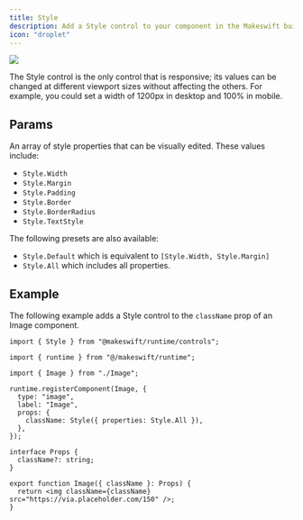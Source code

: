 ```yaml
---
title: Style
description: Add a Style control to your component in the Makeswift builder to visually edit a CSS class `string` prop.
icon: "droplet"
---
```


<Frame type="glass" caption="Style controls for an Image component">
  <img src="/images/style-control.png" />
</Frame>

The Style control is the only control that is responsive; its values can be changed at different viewport sizes without affecting the others. For example, you could set a width of 1200px in desktop and 100% in mobile.

## Params

<ParamField query="properties" type="StyleProperty[] | Style.All | Style.Default" default="Style.Default">
  An array of style properties that can be visually edited. These values include:

- `Style.Width`
- `Style.Margin`
- `Style.Padding`
- `Style.Border`
- `Style.BorderRadius`
- `Style.TextStyle`

The following presets are also available:

- `Style.Default` which is equivalent to `[Style.Width, Style.Margin]`
- `Style.All` which includes all properties.

</ParamField>

## Example

The following example adds a Style control to the `className` prop of an Image component.

<CodeGroup>

```tsx Image.makeswift.ts
import { Style } from "@makeswift/runtime/controls";

import { runtime } from "@/makeswift/runtime";

import { Image } from "./Image";

runtime.registerComponent(Image, {
  type: "image",
  label: "Image",
  props: {
    className: Style({ properties: Style.All }),
  },
});
```

```tsx Image.tsx
interface Props {
  className?: string;
}

export function Image({ className }: Props) {
  return <img className={className} src="https://via.placeholder.com/150" />;
}
```

</CodeGroup>


<NamingConventions />

